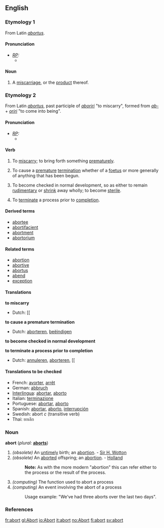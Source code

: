 ==English==
===Etymology 1===
From Latin ''[[abortus]]''.

====Pronunciation====
* ''[[RP]]:''
** {{IPA|//}}

====Noun====
{{en-noun-reg}}
# A [[miscarriage]], or the [[product]] thereof.

===Etymology 2===
From Latin ''[[abortus]]'', past participle of ''[[aboriri]]'' "to miscarry", formed from ''[[ab-]]'' + ''[[oriri]]'' "to come into being".

====Pronunciation====
* ''[[RP]]:''
** {{IPA|//}}

====Verb====
{{en-infl-reg-consonant|abort||}}
# {{intransitive}} To [[miscarry]]; to bring forth something [[prematurely]].
# {{transitive}}  To cause a [[premature]] [[termination]] whether of a [[foetus]] or more generally of anything that has been begun.
# {{intransitive}} {{biology}} To become checked in normal development, so as either to remain [[rudimentary]] or [[shrink]] away wholly; to become [[sterile]].
# {{transitive}} {{computing}} To [[terminate]] a process prior to [[completion]].

====Derived terms====
* [[abortee]]
* [[abortifacient]]
* [[abortment]]
* [[abortorium]]

====Related terms====
* [[abortion]]
* [[abortive]]
* [[abortus]]
* [[abend]]
* [[exception]]

====Translations====
'''to miscarry'''
{{top}}
* Dutch: [[
{{mid}}
{{bottom}}

'''to cause a premature termination'''
{{top}}
* Dutch: [[aborteren]], [[beëindigen]]
{{mid}}
{{bottom}}

'''to become checked in normal development'''
{{top}}
{{mid}}
{{bottom}}

'''to terminate a process prior to completion'''
{{top}}
* Dutch: [[annuleren]], [[aborteren]], [[
{{mid}}
{{bottom}}

====Translations to be checked====
{{checktrans}}
*French: [[avorter]], [[arrêt]]
*German: [[abbruch]]
*[[Interlingua]]: [[abortar]], [[aborto]]
*Italian: [[terminazione]]
*Portuguese: [[abortar]], [[aborto]]
*Spanish: [[abortar]], [[aborto]], [[interrupción]]
*Swedish: abort ''c'' (transitive verb)
*Thai: ยกเลิก

===Noun===
'''abort'''  (''plural:'' '''[[aborts]]''')
# ''(obsolete)'' An [[untimely]] birth; an [[abortion]]. - [[Sir H. Wotton]]
# ''(obsolete)'' An [[aborted]] offspring; an [[abortion]]. -  [[Holland]]
#:'''Note:''' As with the more modern "abortion" this can refer either to the process or the result of the process.
# ''(computing)'' The function used to abort a process
# ''(computing)'' An event involving the abort of a process
#:Usage example: "We've had three aborts over the last two days".

===References===
{{R:Webster 1913}}

[[fr:abort]]
[[gl:Abort]]
[[io:Abort]]
[[it:abort]]
[[no:Abort]]
[[fi:abort]]
[[sv:abort]]